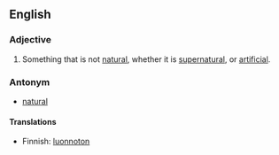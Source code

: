 ==English==

===Adjective===
#Something that is not [[natural]], whether it is [[supernatural]], or [[artificial]].

===Antonym===
*[[natural]]

====Translations====
{{top}}<!--languages from A to I go here-->
*Finnish: [[luonnoton]]
{{mid}}<!--languages from J to Z go here-->
{{bottom}}